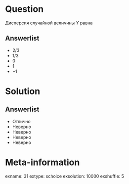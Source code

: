 Question
========
  Дисперсия случайной величины $Y$ равна
  

Answerlist
----------
*  $2/3$
*  $1/3$
*  $0$
*  $1$
*  $-1$

Solution
========

Answerlist
----------
*  Отлично
*  Неверно
*  Неверно
*  Неверно
*  Неверно

Meta-information
================
exname: 31
extype: schoice
exsolution: 10000
exshuffle: 5
